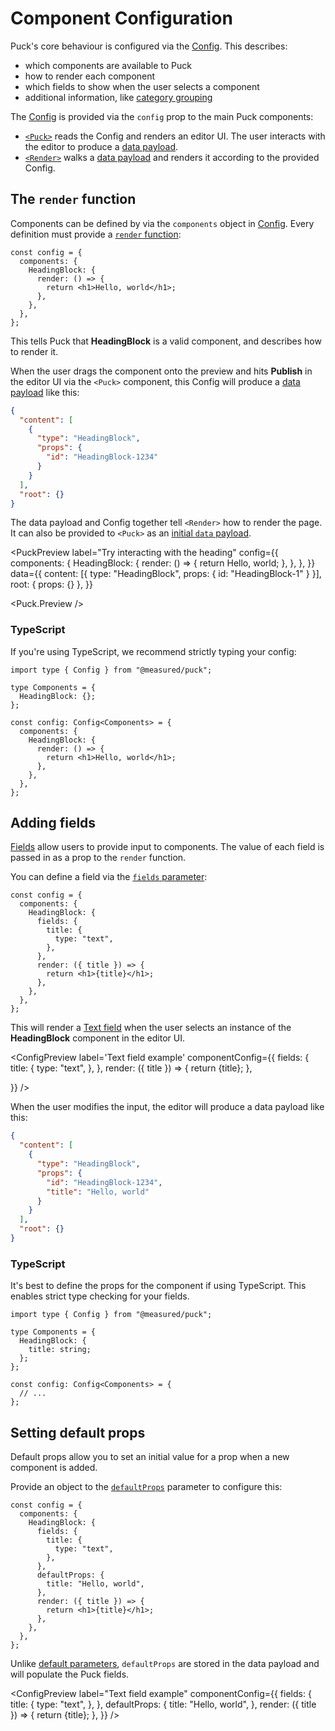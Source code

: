 
# Component Configuration

Puck's core behaviour is configured via the [Config](/docs/api-reference/configuration/config). This describes:

- which components are available to Puck
- how to render each component
- which fields to show when the user selects a component
- additional information, like [category grouping](categories)

The [Config](/docs/api-reference/configuration/config) is provided via the `config` prop to the main Puck components:

- [`<Puck>`](/docs/api-reference/components/puck) reads the Config and renders an editor UI. The user interacts with the editor to produce a [data payload](/docs/api-reference/data).
- [`<Render>`](/docs/api-reference/components/render) walks a [data payload](/docs/api-reference/data) and renders it according to the provided Config.

## The `render` function

Components can be defined by via the `components` object in [Config](/docs/api-reference/configuration/config). Every definition must provide a [`render` function](/docs/api-reference/configuration/component-config#renderprops):

```tsx showLineNumbers copy {4-6}
const config = {
  components: {
    HeadingBlock: {
      render: () => {
        return <h1>Hello, world</h1>;
      },
    },
  },
};
```

This tells Puck that **HeadingBlock** is a valid component, and describes how to render it.

When the user drags the component onto the preview and hits **Publish** in the editor UI via the `<Puck>` component, this Config will produce a [data payload](/docs/api-reference/data) like this:

```json copy
{
  "content": [
    {
      "type": "HeadingBlock",
      "props": {
        "id": "HeadingBlock-1234"
      }
    }
  ],
  "root": {}
}
```

The data payload and Config together tell `<Render>` how to render the page. It can also be provided to `<Puck>` as an [initial `data` payload](/docs/api-reference/components/puck#data).

<PuckPreview
  label="Try interacting with the heading"
  config={{
    components: {
      HeadingBlock: {
        render: () => {
          return <span>Hello, world</span>;
        },
      },
    },
  }}
  data={{
    content: [{ type: "HeadingBlock", props: { id: "HeadingBlock-1" } }],
    root: { props: {} },
  }}
>
  <Puck.Preview />
</PuckPreview>

### TypeScript

If you're using TypeScript, we recommend strictly typing your config:

```tsx copy {1,3-5} /Components/2
import type { Config } from "@measured/puck";

type Components = {
  HeadingBlock: {};
};

const config: Config<Components> = {
  components: {
    HeadingBlock: {
      render: () => {
        return <h1>Hello, world</h1>;
      },
    },
  },
};
```

## Adding fields

[Fields](/docs/api-reference/configuration/fields) allow users to provide input to components. The value of each field is passed in as a prop to the `render` function.

You can define a field via the [`fields` parameter](/docs/api-reference/configuration/component-config#fields):

```tsx showLineNumbers copy {5-7} /title/2,3
const config = {
  components: {
    HeadingBlock: {
      fields: {
        title: {
          type: "text",
        },
      },
      render: ({ title }) => {
        return <h1>{title}</h1>;
      },
    },
  },
};
```

This will render a [Text field](/docs/api-reference/configuration/fields/text) when the user selects an instance of the **HeadingBlock** component in the editor UI.

<ConfigPreview
  label='Text field example'
  componentConfig={{
    fields: {
      title: {
        type: "text",
      },
    },
    render: ({ title }) => {
      return <span>{title}</span>;
    },

}}
/>

When the user modifies the input, the editor will produce a data payload like this:

```json copy {7}
{
  "content": [
    {
      "type": "HeadingBlock",
      "props": {
        "id": "HeadingBlock-1234",
        "title": "Hello, world"
      }
    }
  ],
  "root": {}
}
```

### TypeScript

It's best to define the props for the component if using TypeScript. This enables strict type checking for your fields.

```tsx copy {5}
import type { Config } from "@measured/puck";

type Components = {
  HeadingBlock: {
    title: string;
  };
};

const config: Config<Components> = {
  // ...
};
```

## Setting default props

Default props allow you to set an initial value for a prop when a new component is added.

Provide an object to the [`defaultProps`](/docs/api-reference/configuration/component-config#fields) parameter to configure this:

```tsx showLineNumbers copy {9-11}
const config = {
  components: {
    HeadingBlock: {
      fields: {
        title: {
          type: "text",
        },
      },
      defaultProps: {
        title: "Hello, world",
      },
      render: ({ title }) => {
        return <h1>{title}</h1>;
      },
    },
  },
};
```

Unlike [default parameters](https://developer.mozilla.org/en-US/docs/Web/JavaScript/Reference/Functions/Default_parameters), `defaultProps` are stored in the data payload and will populate the Puck fields.

<ConfigPreview
  label="Text field example"
  componentConfig={{
    fields: {
      title: {
        type: "text",
      },
    },
    defaultProps: {
      title: "Hello, world",
    },
    render: ({ title }) => {
      return <span>{title}</span>;
    },
  }}
/>
